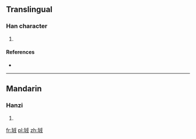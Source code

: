 ==Translingual==

===Han character===
{{Han char|rn=96|rad=玉|as=06|sn=10|four=|canj=一土戈竹一 (MGIHM)}}

# {{defn|Han|sort=玉06}}

====References====
* {{Han ref|kx=0731.170|dkj=20974|dj=1142.280|hdz=21110.050|uh=73EC|ud=29676}}

----

==Mandarin==

===Hanzi===
{{cmn-hanzi|pin=[[xù]] ([[xu4]])|wg=hsü<sup>4</sup>}}

# {{defn|Mandarin|sort=玉06}}

[[fr:珬]]
[[pl:珬]]
[[zh:珬]]